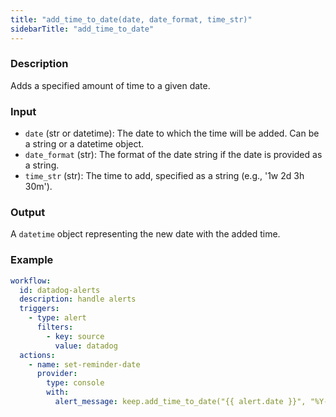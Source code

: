 ```yaml
---
title: "add_time_to_date(date, date_format, time_str)"
sidebarTitle: "add_time_to_date"
---
```


### Description
Adds a specified amount of time to a given date.

### Input
- `date` (str or datetime): The date to which the time will be added. Can be a string or a datetime object.
- `date_format` (str): The format of the date string if the date is provided as a string.
- `time_str` (str): The time to add, specified as a string (e.g., '1w 2d 3h 30m').

### Output
A `datetime` object representing the new date with the added time.

### Example
```yaml
workflow:
  id: datadog-alerts
  description: handle alerts
  triggers:
    - type: alert
      filters:
        - key: source
          value: datadog
  actions:
    - name: set-reminder-date
      provider:
        type: console
        with:
          alert_message: keep.add_time_to_date("{{ alert.date }}", "%Y-%m-%dT%H:%M:%S.%f%z", "1w 2d 3h 30m")
